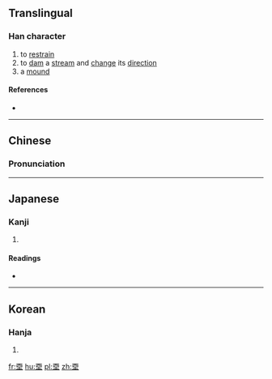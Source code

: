 ==Translingual==

===Han character===
{{Han char|rn=32|rad=土|as=06|sn=9|four=1010<sub>4</sub>|canj=一田土 (MWG), X一田土 (XMWG)|ids=⿱[[覀]][[土]]}}

# to [[restrain]]
# to [[dam]] a [[stream]] and [[change]] its [[direction]]
# a [[mound]]

====References====
* {{Han ref|kx=0228.291|dkj=05041|dj=0463.270|hdz=10438.010|uh=5794|ud=22420|bh=CE58|bd=52824}}

----

==Chinese==
{{zh-hanzi-box|[[垔]]}}

===Pronunciation===
{{zh-pron
|m=yīn
|c=jan1
|mc=y
|oc=y
|ma=
|cat=v,n
}}

----

==Japanese==

===Kanji===
{{ja-kanji|grade=|rs=土06}}

# {{defn|lang=ja|sort=土06}}

====Readings====
* {{ja-readings|on=[[おう]] (ō), [[じゅ]] (ju), [[とう]] (tō), [[ず]] (zu)|kun=[[ふさぐ]] (fusagu)}}

----

==Korean==

===Hanja===
{{ko-hanja|hangeul=인|eumhun=|rv=in|mr=in|y=in}}

# {{defn|lang=ko|sort=土06}}

[[fr:垔]]
[[hu:垔]]
[[pl:垔]]
[[zh:垔]]